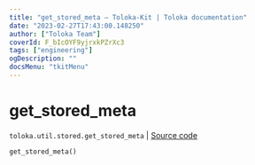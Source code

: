 ```yaml
---
title: "get_stored_meta — Toloka-Kit | Toloka documentation"
date: "2023-02-27T17:43:00.148250"
author: ["Toloka Team"]
coverId: F_bIcOYF9yjrxkPZrXc3
tags: ["engineering"]
ogDescription: ""
docsMenu: "tkitMenu"
---
```


# get_stored_meta
`toloka.util.stored.get_stored_meta` | [Source code](https://github.com/Toloka/toloka-kit/blob/v1.1.4/src/util/stored.py#L29)

```python
get_stored_meta()
```